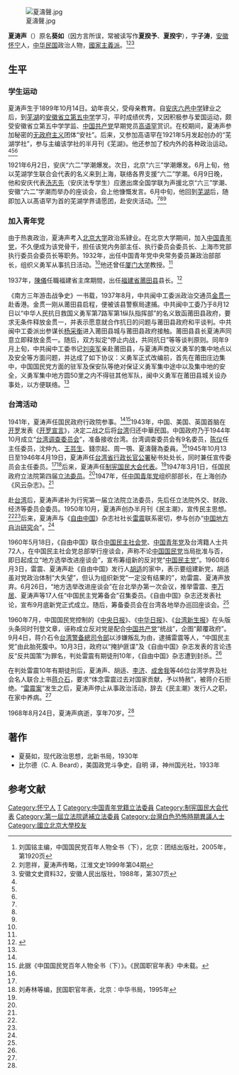 [[File:夏濤聲.jpg|thumb]]

'''夏涛声'''（{{bd|1899年|10月14日|1968年|8月24日}}）原名'''葵如'''（因方言所误，常被读写作'''夏揆予'''、'''夏揆宇'''），字'''子涛'''，[[安徽|安徽]][[怀宁|怀宁]]人，[[中华民国|中华民国]]政治人物，[[中國青年黨|國家主義派]]。<ref name=kmt>刘国铭主编，中国国民党百年人物全书（下），北京：团结出版社，2005年，第1920页</ref><ref name=jianghuai>刘思祥，夏涛声传略，江淮文史1999年第04期 </ref><ref name=ahws>安徽文史資料32，安徽人民出版社，1988年，第307页</ref>

==生平==
===学生运动===
夏涛声生于1899年10月14日。幼年丧父，受母亲教育。自[[安庆六邑中学|安庆六邑中学]]肄业之后，到[[芜湖|芜湖]]的[[安徽省立第五中学|安徽省立第五中学]]学习，平时成绩优秀，又因积极参与爱国运动，颇受安徽省立第五中学学监、[[中国共产党|中国共产党]]早期党员[[高语罕|高语罕]]赏识。在校期间，夏涛声参加秘密的[[无政府主义|无政府主义]]团体“安社”。后来，又参加高语罕在1921年5月发起创办的“芜湖学社”，参与主编该学社的半月刊《芜湖》。他还参加了校内外的各种政治运动。<ref name=jianghuai/><ref name=kmt/><ref name=ahws/>

1921年6月2日，安庆“六二”学潮爆发。次日，北京“六三”学潮爆发。6月上旬，他以芜湖学生联合会代表的名义来到上海，联络各界支援“六二”学潮。6月9日晚，他和安庆代表[[汤志先|汤志先]]（安庆法专学生）应邀出席全国学联为声援北京“六三”学潮、安徽“六二”学潮而举办的座谈会，会上他慷慨发言。6月中旬，他回到[[芜湖|芜湖]]后，随即加入以髙语罕为首的芜湖学界请愿团，赴安庆活动。<ref name=jianghuai/><ref name=kmt/><ref name=ahws/>

===加入青年党===
由于热衷政治，夏涛声考入[[北京大学|北京大学]]政治系肄业。在北京大学期间，加入[[中国青年党|中国青年党]]，不久便成为该党骨干，担任该党内务部主任、执行委员会委员长、上海市党部执行委员会委员长等职务。1932年，出任中国青年党中央常务委员兼政治部部长，组织义勇军从事抗日活动。<ref name=aqwb/>他还曾任[[厦门大学|厦门大学]]教授。<ref name=kmt/>

1937年，[[陳儀|陳儀]]任職福建省主席期間，出任[[福建省|福建省]][[莆田县|莆田县]]县长。<ref name="aqwb">{{Cite web |url=http://aqdzb.aqnews.com.cn/aqwb/html/2012-09/16/content_246648.htm |title=夏涛声：台湾曾经的在野党领袖，安庆晚报，2012年9月16日 |access-date=2013年7月1日 |archive-url=https://web.archive.org/web/20160306121710/http://aqdzb.aqnews.com.cn/aqwb/html/2012-09/16/content_246648.htm |archive-date=2016年3月6日 |dead-url=yes }}</ref>

《南方三年游击战争史》一书载，1937年8月，中共闽中工委派政治交通员[[金贯一|金贯一]]赴香港。金贯一刚从莆田县启程，便被该县警察局逮捕。中共闽中工委乃于8月12日以“中华人民抗日救国义勇军第7路军第1纵队指挥部”的名义致函莆田县政府，要求无条件释放金贯一，并表示愿意就合作抗日的问题与莆田县政府和平谈判。中共闽中工委派出参谋长[[杨采衡|杨采衡]]进入莆田县城与莆田县政府接触。莆田县县长夏涛声同意立即释放金贯一。随后，双方拟定“停止内战，共同抗日”等等谈判原则。同年9月上旬，中共闽中工委书记[[刘突军|刘突军]]亲赴莆田县，与夏涛声商议义勇军的集中地点以及安全等方面问题，并达成了如下协议：义勇军正式改编前，首先在莆田庄边集中，中国国民党方面的驻军及保安队等绝对保证义勇军集中途中以及集中地的安全，义勇军集中地方圆50里之内不得驻其他军队，闽中义勇军在莆田县城关设办事处，以方便联络。<ref name=aqwb/>

===台湾活动===
1941年，夏涛声任国民政府行政院参事。<ref name=kmt/><ref>此据《中国国民党百年人物全书（下）》。《民国职官年表》中未载。</ref>1943年，中国、美国、英国首脑在[[开罗|开罗]]发表《[[开罗宣言|开罗宣言]]》，决定二战之后将[[台湾|台湾]]归还中華民国。中国政府乃于1944年10月成立“[[台湾调查委员会|台湾调查委员会]]”，准备接收台湾。台湾调查委员会有9名委员，[[陈仪|陈仪]]任主任委员，沈仲九、[[王芸生|王芸生]]、錢宗起、周一鶚、夏濤聲為委員。<ref name=aqwb/>1945年10月13日至1946年4月19日，夏涛声任[[台湾省行政长官公署|台湾省行政长官公署]]秘书处处长，同时兼任宣传委员会主任委员。<ref name=aqwb/><ref name=liu>刘寿林等编，民国职官年表，北京：中华书局，1995年</ref>后来，夏涛声任[[制宪国民大会代表|制宪国民大会代表]]。<ref name=aqwb/>1947年3月1日，任国民政府立法院第四届[[立法委员|立法委员]]。<ref name=liu/>1947年，任[[中国青年党|中国青年党]]组织部部长，在上海创办《风云杂志》。<ref name=aqwb/>

赴[[台湾|台湾]]后，夏涛声递补为行宪第一届立法院立法委员，先后任立法院外交、财政、经济等委员会委员。1950年10月，夏涛声创办半月刊《民主潮》，宣传民主思想。<ref name=aqwb/><ref name=kmt/>后来，夏涛声与《[[自由中國_(雜誌)|自由中国]]》杂志社社长[[雷震_(中華民國)|雷震]]联系密切，参与创办“[[中国地方自治研究会|中国地方自治研究会]]”。<ref name=aqwb/>

1960年5月18日，《自由中国》联合[[中国民主社会党|中国民主社会党]]、[[中国青年党|中国青年党]]及台湾籍人士共72人，在中国民主社会党总部举行座谈会，声称不论[[中国国民党|中国国民党]]当局批准与否，即日起成立“地方选举改进座谈会”，宣布筹组新的反对党“[[中國民主黨_(1960年中華民國)|中国民主党]]”。1960年6月3日，雷震、夏涛声赴《自由中国》发行人[[胡适|胡适]]的家中，表示要组建新党，胡适虽对党政治体制“大失望”，但认为组织新党“一定没有结果的”，劝雷震、夏涛声放弃。6月26日，“地方选举改进座谈会”在台北举办第一次会议，推举雷震、[[李万居|李万居]]、夏涛声等17人任“中国民主党筹备会”召集委员。《自由中国》杂志还发表社论，宣布9月底新党正式成立。随后，筹备委员会在台湾各地举办巡回座谈会。<ref name=aqwb/>

1960年7月，中国国民党控制的《[[中央日报|中央日报]]》、《[[中华日报|中华日报]]》、《[[台湾新生报|台湾新生报]]》在头版头条同时刊登文章，诬称成立反对党是配合[[中国共产党|中国共产党]]“统战”，企图“颠覆政府”。9月4日，蒋介石令[[台湾警备總司令部|台湾警备總司令部]]以涉嫌叛乱为由，逮捕雷震等人，“中国民主党”由此胎死腹中。10月3日，政府以“掩护匪谍”及《自由中国》杂志发表的言论违反“反共国策”为罪名，判处雷震有期徒刑10年，《自由中国》杂志遭到封杀。<ref name=aqwb/>

在判处雷震10年有期徒刑后，夏涛声、胡适、[[李济|李济]]、[[成舍我|成舍我]]等46位台湾学界及社会名人联合上书[[蒋介石|蒋介石]]，要求“体念雷震过去对国家贡献，予以特赦”，被蒋介石拒绝。“[[雷震案|雷震案]]”发生之后，夏涛声停止从事政治活动，辞去《民主潮》发行人之职，在家中养病。<ref name=aqwb/>

1968年8月24日，夏涛声病逝，享年70岁。<ref name=kmt/>

==著作==
*夏葵如，现代政治思想，北新书局，1930年
*比尔德（C. A. Beard），美国政党斗争史，自明 译，神州国光社，1933年

==参考文献==
{{reflist}}

{{第4屆中華民國訓政時期立法委員名單}}
{{DEFAULTSORT:Xia夏}}
[[Category:怀宁人|Category:怀宁人]]
[[Category:夏姓|T]]
[[Category:中国青年党籍立法委員|Category:中国青年党籍立法委員]]
[[Category:制宪国民大会代表|Category:制宪国民大会代表]]
[[Category:第一屆立法院遞補立法委員|Category:第一屆立法院遞補立法委員]]
[[Category:台灣白色恐怖時期異議人士|Category:台灣白色恐怖時期異議人士]]
[[Category:國立北京大學校友|Category:國立北京大學校友]]